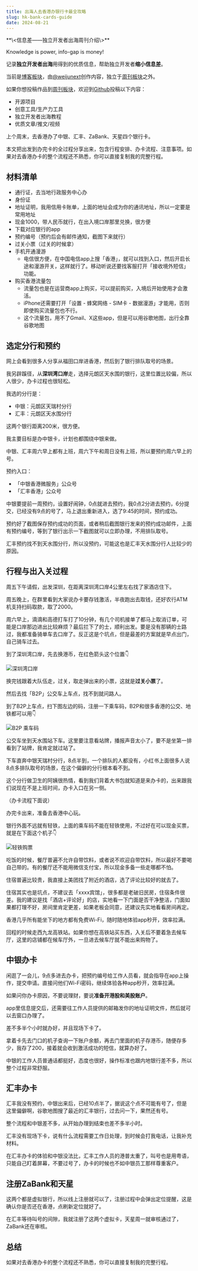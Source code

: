 ```yaml
---
title: 出海人去香港办银行卡最全攻略
slug: hk-bank-cards-guide
date: 2024-08-21
---
```


<Aside>
**\<信息差——独立开发者出海周刊介绍\>**

Knowledge is power, info-gap is money!

记录**独立开发者出海**用得到的优质信息，帮助独立开发者**缩小信息差**。

当前是[博客板块](/blogs)，由[@weijunext](https://x.com/intent/follow?screen_name=weijunext)创作内容，独立于[周刊板块](/)之外。

如果你想投稿作品到[周刊板块](/)，欢迎到[Github](https://github.com/weijunext/gapis.money/issues)投稿以下内容：
- 开源项目
- 创意工具/生产力工具
- 独立开发者出海教程
- 优质文章/推文/视频
</Aside>

上个周末，去香港办了中银、汇丰、ZaBank、天星四个银行卡。

本文把出发到办完卡的全过程分享出来，包含行程安排、办卡流程、注意事项。如果对去香港办卡的整个流程还不熟悉，你可以直接复制我的完整行程。

## 材料清单

- 通行证，去当地行政服务中心办
- 身份证
- 地址证明，我用信用卡账单，上面的地址会成为你的通讯地址，所以一定要是常用地址
- 现金1000，带人民币就行，在出入境口岸那里兑换，很方便
- 下载对应银行的app
- 预约编号（预约后会有邮件通知，截图下来就行）
- 过关小票（过关的时候拿）
- 手机开通漫游
  - 电信很方便，在中国电信app上搜「香港」，就可以找到入口，然后开启长途和漫游开关，这样就行了。移动听说还要找客服打开「接收境外短信」功能。
- 购买香港流量包
  - 流量包也是在运营商app上购买，可以提前购买，入境后开始使用才会激活。
  - iPhone还需要打开「设置 - 蜂窝网络 - SIM卡 - 数据漫游」才能用，否则即使购买流量包也不行。
  - 这个流量包，用不了Gmail、X这些app，但是可以用谷歌地图，出行全靠谷歌地图


## 选定分行和预约
网上会看到很多人分享从福田口岸进香港，然后到了银行排队取号的场景。

我另辟蹊径，从**深圳湾口岸**走，选择元朗区天水围的银行，这里位置比较偏，所以人很少，办卡过程也很轻松。

我选的分行是：

- 中银：元朗区天瑞村分行
- 汇丰：元朗区天水围分行

这两个银行距离200米，很方便。

我主要目标是办中银卡，计划也都围绕中银来做。

中银、汇丰周六早上都有上班，周六下午和周日没有上班，所以要预约周六早上的号。

预约入口：
- 「中银香港微服务」公众号
- 「汇丰香港」公众号

中银要提前一周预约，设置好闹钟，0点就进去预约，我0点2分进去预约，6分提交，已经没有9点的号了，马上退出重新进入，选了9:45的时间，预约成功。

预约好了截图保存预约成功的页面，或者稍后截图银行发来的预约成功邮件，上面有预约编号，等到了银行出示一下截图就可以立即办理，不用排队取号。

汇丰预约找不到天水围分行，所以没预约，可能这也是汇丰天水围分行人比较少的原因。

## 行程与出入关过程

周五下午请假，出发深圳，在距离深圳湾口岸4公里左右找了家酒店住下。

周五晚上，在群里看到大家说办卡要存钱激活，半夜跑出去取钱，还好农行ATM机支持扫码取款，取了2000。

周六早上，滴滴和高德打车打了10分钟，有几个司机接单了都马上取消订单，可能是口岸那边进出比较麻烦？最后拦下了的士，顺利出发。要是没有那辆的士路过，我都准备骑单车去口岸了。反正这是个坑点，但是最差的方案就是早点出门，自己骑车过去。

到了深圳湾口岸，先去换港币，在红色箭头这个位置👇

![深圳湾口岸](/assets/blogs/004/kouan.webp)

换完钱跟着大队伍走，过关，取走弹出来的小票，这就是**过关小票**了。

然后去找「B2P」公交车上车点，找不到就问路人。

到了B2P上车点，扫下图左边的码，注册一下乘车码，B2P和很多香港的公交、地铁都可以用👇

![B2P 乘车码](/assets/blogs/004/chengchema.webp)

公交车坐到天水围站下车。这里要注意看站牌，播报声音太小了，要不是坐第一排看到了站牌，我肯定就过站了。

下车直奔中银天瑞村分行，8点半到，一个排队的人都没有，小红书上面很多人说8点多排队取号的场景，在这个偏僻的分行根本看不到。

这个分行做卫生的阿姨很热情，看到我们背着大书包就知道是来办卡的，出来跟我们说现在不是上班时间，办卡入口在另一侧。

（办卡流程下面说）

办完卡出来，准备去香港中心玩。

银行外面不远就有轻铁，上面的乘车码不能在轻铁使用，不过好在可以现金买票，就是在下面这个机子👇

![轻铁购票](/assets/blogs/004/qingtiegoupiao.webp)

吃饭的时候，餐厅普遍不允许自带饮料，或者说不欢迎自带饮料，所以最好不要喝自己带的。有的餐厅还不能用微信支付宝，所以现金多备一些走哪都不怕。

住宿普遍比较贵，我直接上美团找了附近的酒店，选了评论比较好的就去了。

住宿其实也是坑点，不建议去「xxxx宾馆」，很多都是老破旧民房，住宿条件很差。我的建议是找「酒店+评论好」的店，实地看一下门面是否干净整洁，门面如果都打理不好，房间里肯定更差，如果老板会同意，还建议先实地看看房间再定。

香港几乎所有能坐下的地方都有免费Wi-Fi，随时随地体验app秒开，效率拉满。

回程的时候走西九龙高铁站。如果你想在高铁站买东西，入关后不要着急去候车厅，这里的店铺都在候车厅外，一旦进去候车厅就不能出来购物了。

## 中银办卡

闲逛了一会儿，9点多进去办卡，把预约编号给工作人员看，就会指导在app上操作，提交申请。直接问他们Wi-Fi密码，继续体验各种app秒开，效率拉满。

如果问你办卡原因，不要说理财，要说**准备开港股和美股账户**。

app里信息提交后，还需要往工作人员提供的邮箱发你的地址证明文件，然后就可以去窗口办理了。

差不多半个小时就办好，并且现场下卡了。

拿着卡先去门口的机子查询一下账户余额，再去门里面的机子存港币，随便存多少，我存了200，接着就会收到激活成功的短信，就算办好了。

中银的工作人员普通话都挺好，态度也很好，操作标准也跟内地银行差不多，所以整个过程非常舒服。

## 汇丰办卡

汇丰我没有预约，中银出来后，已经10点半了，据说这个点不可能有号了，但是这里偏僻啊，谷歌地图搜了最近的汇丰银行，过去问一下，果然还有号。

整个流程和中银差不多，从开始办理到结束也差不多半小时。

汇丰没有现场下卡，说有什么流程需要工作日处理，到时候会打我电话，让我补充材料。

在汇丰办卡的体验和中银没法比，汇丰工作人员的港普太重了，叫号也是用粤语，只能自己盯着屏幕，不要过号了，办卡的时候也不如中银员工那样尊重客户。

## 注册ZaBank和天星

这两个都是虚拟银行，所以线上注册就可以了，注册过程中会弹出定位提醒，这是确认你是否还在香港，点刷新定位就好了。

在汇丰等待叫号的间隙，我就注册了这两个虚拟卡，天星周一就审核通过了，ZaBank还在审核。

## 总结

如果对去香港办卡的整个流程还不熟悉，你可以直接复制我的完整行程。

